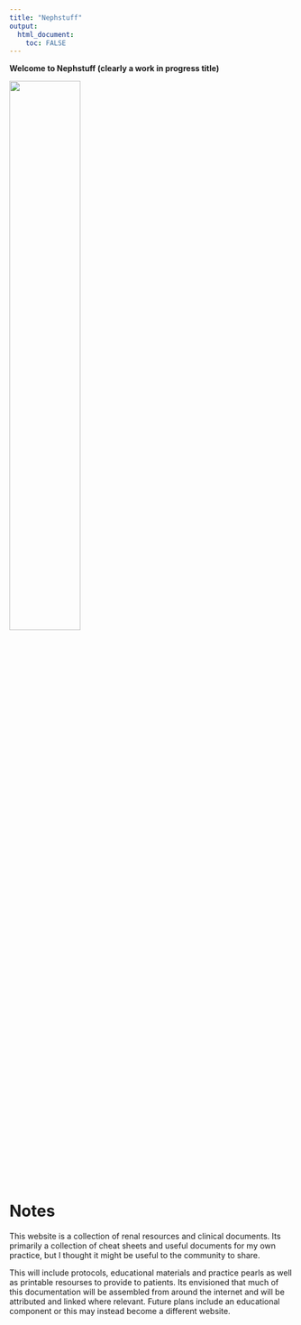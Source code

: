 ---
title: "Nephstuff"
output: 
  html_document:
    toc: FALSE
---




**Welcome to Nephstuff (clearly a work in progress title)**

![](images/fibrotickidneypicture.png){width=50%}

# Notes

This website is a collection of  renal resources and clinical documents. Its primarily a collection of cheat sheets and useful documents for my own practice, but I thought it might be useful to the community to share.

This will include protocols, educational materials and practice pearls as well as printable resourses to provide to patients. Its envisioned that much of this documentation will be assembled from around the internet and will be attributed and linked where relevant. Future plans include an educational component or this may instead become a different website.



